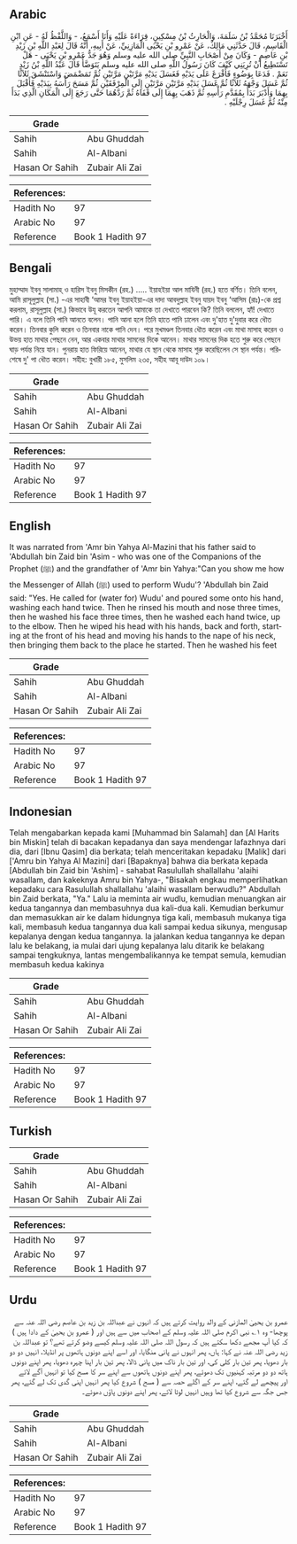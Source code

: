 ## Arabic


<div dir="rtl" lang="ar" style={{fontSize:'larger',backgroundColor:'#f8f9fa',padding:20}}>
أَخْبَرَنَا مُحَمَّدُ بْنُ سَلَمَةَ، وَالْحَارِثُ بْنُ مِسْكِينٍ، قِرَاءَةً عَلَيْهِ وَأَنَا أَسْمَعُ، - وَاللَّفْظُ لَهُ - عَنِ ابْنِ الْقَاسِمِ، قَالَ حَدَّثَنِي مَالِكٌ، عَنْ عَمْرِو بْنِ يَحْيَى الْمَازِنِيِّ، عَنْ أَبِيهِ، أَنَّهُ قَالَ لِعَبْدِ اللَّهِ بْنِ زَيْدِ بْنِ عَاصِمٍ - وَكَانَ مِنْ أَصْحَابِ النَّبِيِّ صلى الله عليه وسلم وَهُوَ جَدُّ عَمْرِو بْنِ يَحْيَى - هَلْ تَسْتَطِيعُ أَنْ تُرِيَنِي كَيْفَ كَانَ رَسُولُ اللَّهِ صلى الله عليه وسلم يَتَوَضَّأُ قَالَ عَبْدُ اللَّهِ بْنُ زَيْدٍ نَعَمْ ‏.‏ فَدَعَا بِوَضُوءٍ فَأَفْرَغَ عَلَى يَدَيْهِ فَغَسَلَ يَدَيْهِ مَرَّتَيْنِ مَرَّتَيْنِ ثُمَّ تَمَضْمَضَ وَاسْتَنْشَقَ ثَلاَثًا ثُمَّ غَسَلَ وَجْهَهُ ثَلاَثًا ثُمَّ غَسَلَ يَدَيْهِ مَرَّتَيْنِ مَرَّتَيْنِ إِلَى الْمِرْفَقَيْنِ ثُمَّ مَسَحَ رَأْسَهُ بِيَدَيْهِ فَأَقْبَلَ بِهِمَا وَأَدْبَرَ بَدَأَ بِمُقَدَّمِ رَأْسِهِ ثُمَّ ذَهَبَ بِهِمَا إِلَى قَفَاهُ ثُمَّ رَدَّهُمَا حَتَّى رَجَعَ إِلَى الْمَكَانِ الَّذِي بَدَأَ مِنْهُ ثُمَّ غَسَلَ رِجْلَيْهِ ‏.‏
</div>
<div style={{backgroundColor:'#f8f9fa',padding:20, marginBottom: 10}}><table> <thead> <tr> <th>Grade</th> <th></th> </tr> </thead> <tbody> <tr><td>Sahih</td><td>Abu Ghuddah</td></tr><tr><td>Sahih</td><td>Al-Albani</td></tr><tr><td>Hasan Or Sahih</td><td>Zubair Ali Zai</td></tr></tbody></table><table> <thead> <tr> <th>References:</th> <th></th> </tr> </thead> <tbody><tr><td>Hadith No</td><td>97</td></tr><tr><td>Arabic No</td><td>97</td></tr><tr><td>Reference</td><td>Book 1 Hadith 97</td></tr></tbody></table></div>

## Bengali


<div dir="ltr" lang="bn" style={{fontSize:'larger',backgroundColor:'#f8f9fa',padding:20}}>
মুহাম্মাদ ইবনু সালামাহ্ ও হারিস ইবনু মিসকীন (রহ.) ..... ইয়াহইয়া আল মাযিনী (রহ.) হতে বর্ণিত। তিনি বলেন, আমি রাসূলুল্লাহ (সা.) -এর সাহাবী ‘আমর ইবনু ইয়াহইয়া-এর দাদা আবদুল্লাহ ইবনু যায়দ ইবনু ‘আসিম (রাঃ)-কে প্রশ্ন করলাম, রাসূলুল্লাহ (সা.) কিভাবে উযূ করতেন আপনি আমাকে তা দেখাতে পারবেন কি? তিনি বললেন, হ্যাঁ! দেখাতে পারি। এ বলে তিনি পানি আনতে বলেন। পানি আনা হলে তিনি হাতে পানি ঢালেন এবং দু'হাত দু'দুবার করে ধৌত করেন। তিনবার কুলি করেন ও তিনবার নাকে পানি দেন। পরে মুখমণ্ডল তিনবার ধৌত করেন এবং মাথা মাসাহ করেন ও উভয় হাত মাথার পেছনে নেন, আর একবার মাথার সামনের দিকে আনেন। মাথার সামনের দিক হতে শুরু করে পেছনে ঘাড় পর্যন্ত নিয়ে যান। পুনরায় হাত ফিরিয়ে আনেন, মাথার যে স্থান থেকে মাসাহ শুরু করেছিলেন সে স্থান পর্যন্ত। পরিশেষে দু' পা ধৌত করেন। সহীহ: বুখারী ১৮৫, মুসলিম ২৩৫, সহীহ আবূ দাউদ ১০৯।
</div>
<div style={{backgroundColor:'#f8f9fa',padding:20, marginBottom: 10}}><table> <thead> <tr> <th>Grade</th> <th></th> </tr> </thead> <tbody> <tr><td>Sahih</td><td>Abu Ghuddah</td></tr><tr><td>Sahih</td><td>Al-Albani</td></tr><tr><td>Hasan Or Sahih</td><td>Zubair Ali Zai</td></tr></tbody></table><table> <thead> <tr> <th>References:</th> <th></th> </tr> </thead> <tbody><tr><td>Hadith No</td><td>97</td></tr><tr><td>Arabic No</td><td>97</td></tr><tr><td>Reference</td><td>Book 1 Hadith 97</td></tr></tbody></table></div>

## English


<div dir="ltr" lang="en" style={{fontSize:'larger',backgroundColor:'#f8f9fa',padding:20}}>
It was narrated from 'Amr bin Yahya Al-Mazini that his father said to 'Abdullah bin Zaid bin 'Asim - who was one of the Companions of the Prophet (ﷺ) and the grandfather of 'Amr bin Yahya:"Can you show me how the Messenger of Allah (ﷺ) used to perform Wudu'? 'Abdullah bin Zaid said: "Yes. He called for (water for) Wudu' and poured some onto his hand, washing each hand twice. Then he rinsed his mouth and nose three times, then he washed his face three times, then he washed each hand twice, up to the elbow. Then he wiped his head with his hands, back and forth, starting at the front of his head and moving his hands to the nape of his neck, then bringing them back to the place he started. Then he washed his feet
</div>
<div style={{backgroundColor:'#f8f9fa',padding:20, marginBottom: 10}}><table> <thead> <tr> <th>Grade</th> <th></th> </tr> </thead> <tbody> <tr><td>Sahih</td><td>Abu Ghuddah</td></tr><tr><td>Sahih</td><td>Al-Albani</td></tr><tr><td>Hasan Or Sahih</td><td>Zubair Ali Zai</td></tr></tbody></table><table> <thead> <tr> <th>References:</th> <th></th> </tr> </thead> <tbody><tr><td>Hadith No</td><td>97</td></tr><tr><td>Arabic No</td><td>97</td></tr><tr><td>Reference</td><td>Book 1 Hadith 97</td></tr></tbody></table></div>

## Indonesian


<div dir="ltr" lang="id" style={{fontSize:'larger',backgroundColor:'#f8f9fa',padding:20}}>
Telah mengabarkan kepada kami [Muhammad bin Salamah] dan [Al Harits bin Miskin] telah di bacakan kepadanya dan saya mendengar lafazhnya dari dia, dari [Ibnu Qasim] dia berkata; telah menceritakan kepadaku [Malik] dari ['Amru bin Yahya Al Mazini] dari [Bapaknya] bahwa dia berkata kepada [Abdullah bin Zaid bin 'Ashim] - sahabat Rasulullah shallallahu 'alaihi wasallam, dan kakeknya Amru bin Yahya-, "Bisakah engkau memperlihatkan kepadaku cara Rasulullah shallallahu 'alaihi wasallam berwudlu?" Abdullah bin Zaid berkata, "Ya." Lalu ia meminta air wudlu, kemudian menuangkan air kedua tangannya dan membasuhnya dua kali-dua kali. Kemudian berkumur dan memasukkan air ke dalam hidungnya tiga kali, membasuh mukanya tiga kali, membasuh kedua tangannya dua kali sampai kedua sikunya, mengusap kepalanya dengan kedua tangannya. Ia jalankan kedua tangannya ke depan lalu ke belakang, ia mulai dari ujung kepalanya lalu ditarik ke belakang sampai tengkuknya, lantas mengembalikannya ke tempat semula, kemudian membasuh kedua kakinya
</div>
<div style={{backgroundColor:'#f8f9fa',padding:20, marginBottom: 10}}><table> <thead> <tr> <th>Grade</th> <th></th> </tr> </thead> <tbody> <tr><td>Sahih</td><td>Abu Ghuddah</td></tr><tr><td>Sahih</td><td>Al-Albani</td></tr><tr><td>Hasan Or Sahih</td><td>Zubair Ali Zai</td></tr></tbody></table><table> <thead> <tr> <th>References:</th> <th></th> </tr> </thead> <tbody><tr><td>Hadith No</td><td>97</td></tr><tr><td>Arabic No</td><td>97</td></tr><tr><td>Reference</td><td>Book 1 Hadith 97</td></tr></tbody></table></div>

## Turkish


<div dir="ltr" lang="tr" style={{fontSize:'larger',backgroundColor:'#f8f9fa',padding:20}}>

</div>
<div style={{backgroundColor:'#f8f9fa',padding:20, marginBottom: 10}}><table> <thead> <tr> <th>Grade</th> <th></th> </tr> </thead> <tbody> <tr><td>Sahih</td><td>Abu Ghuddah</td></tr><tr><td>Sahih</td><td>Al-Albani</td></tr><tr><td>Hasan Or Sahih</td><td>Zubair Ali Zai</td></tr></tbody></table><table> <thead> <tr> <th>References:</th> <th></th> </tr> </thead> <tbody><tr><td>Hadith No</td><td>97</td></tr><tr><td>Arabic No</td><td>97</td></tr><tr><td>Reference</td><td>Book 1 Hadith 97</td></tr></tbody></table></div>

## Urdu


<div dir="rtl" lang="ur" style={{fontSize:'larger',backgroundColor:'#f8f9fa',padding:20}}>
عمرو بن یحییٰ المازنی کے والد روایت کرتے ہیں کہ انہوں نے عبداللہ بن زید بن عاصم رضی اللہ عنہ سے پوچھا- وہ ۱؎ نبی اکرم صلی اللہ علیہ وسلم کے اصحاب میں سے ہیں اور ( عمرو بن یحییٰ کے دادا ہیں ) کہ کیا آپ مجھے دکھا سکتے ہیں کہ رسول اللہ صلی اللہ علیہ وسلم کیسے وضو کرتے تھے؟ تو عبداللہ بن زید رضی اللہ عنہ نے کہا: ہاں، پھر انہوں نے پانی منگایا، اور اسے اپنے دونوں ہاتھوں پر انڈیلا، انہیں دو دو بار دھویا، پھر تین بار کلی کی، اور تین بار ناک میں پانی ڈالا، پھر تین بار اپنا چہرہ دھویا، پھر اپنے دونوں ہاتھ دو دو مرتبہ کہنیوں تک دھوئے، پھر اپنے دونوں ہاتھوں سے اپنے سر کا مسح کیا تو انہیں آگے لائے اور پیچھے لے گئے، اپنے سر کے اگلے حصہ سے ( مسح ) شروع کیا پھر انہیں اپنی گدی تک لے گئے، پھر جس جگہ سے شروع کیا تھا وہیں انہیں لوٹا لائے، پھر اپنے دونوں پاؤں دھوئے۔
</div>
<div style={{backgroundColor:'#f8f9fa',padding:20, marginBottom: 10}}><table> <thead> <tr> <th>Grade</th> <th></th> </tr> </thead> <tbody> <tr><td>Sahih</td><td>Abu Ghuddah</td></tr><tr><td>Sahih</td><td>Al-Albani</td></tr><tr><td>Hasan Or Sahih</td><td>Zubair Ali Zai</td></tr></tbody></table><table> <thead> <tr> <th>References:</th> <th></th> </tr> </thead> <tbody><tr><td>Hadith No</td><td>97</td></tr><tr><td>Arabic No</td><td>97</td></tr><tr><td>Reference</td><td>Book 1 Hadith 97</td></tr></tbody></table></div>